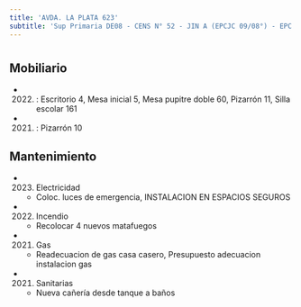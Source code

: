 ```yaml
---
title: 'AVDA. LA PLATA 623'
subtitle: 'Sup Primaria DE08 - CENS N° 52 - JIN A (EPCJC 09/08°) - EPC N° 09 FLORENTINO AMEGHINO'
---
```


#


## Mobiliario

*  (2022) : Escritorio 4, Mesa inicial 5, Mesa pupitre doble 60, Pizarrón 11, Silla escolar 161 

*  (2021) : Pizarrón 10 





## Mantenimiento

*  (2023) Electricidad 
    + Coloc.  luces de emergencia, INSTALACION EN ESPACIOS SEGUROS

*  (2022) Incendio 
    + Recolocar 4 nuevos matafuegos

*  (2021) Gas 
    + Readecuacion de gas casa casero, Presupuesto adecuacion instalacion gas

*  (2021) Sanitarias 
    + Nueva cañería desde tanque a baños



